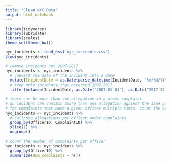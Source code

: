 ---
title: "Clean NYC Data"
output: html_notebook
---

```{r setup}

library(tidyverse)
library(lubridate)
library(scales)
theme_set(theme_bw())

```

```{r read and clean NYC data}

nyc_incidents <- read_csv('nyc_incidents.csv')
View(nyc_incidents)

# remove incidents not 2007-2017
nyc_incidents <- nyc_incidents %>%
  # convert the date of the incident into a Date
  mutate(IncidentDate = as.Date(parse_datetime(IncidentDate, "%m/%d/%Y"))) %>%
  # keep only incidents that occurred 2007-2017 
  filter(between(IncidentDate, as.Date("2007-01-01"), as.Date("2017-12-31")))

# there can be more than one allegation in a given complaint
# an incident can contain moare than one allegation against the same police officer
# for complaints that name a given officer multiple times, count the officer once
nyc_incidents <- nyc_incidents %>%
  # collapse allegations per officer under complaints
  group_by(OfficerID, ComplaintID) %>%
  slice(1) %>%
  ungroup()

# count the number of complaints per officer
nyc_incidents <- nyc_incidents %>%
  group_by(OfficerID) %>%
  summarize(num_complaints = n())

```

